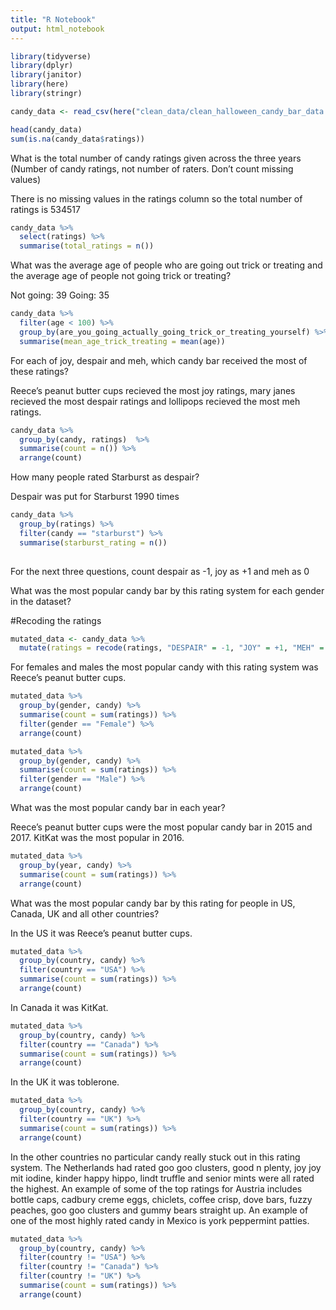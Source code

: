 ```yaml
---
title: "R Notebook"
output: html_notebook
---
```


```r
library(tidyverse) 
library(dplyr) 
library(janitor) 
library(here) 
library(stringr) 
```

```r
candy_data <- read_csv(here("clean_data/clean_halloween_candy_bar_data.CSV"))
```

```r
head(candy_data) 
sum(is.na(candy_data$ratings))
```

What is the total number of candy ratings given across the three years 
(Number of candy ratings, not number of raters. Don’t count missing values) 

There is no missing values in the ratings column so the total number of ratings is 534517

```r
candy_data %>% 
  select(ratings) %>% 
  summarise(total_ratings = n()) 
```

What was the average age of people who are going out trick or treating and the average age of people not going trick or treating? 

Not going: 39 
Going: 35 

```r
candy_data %>% 
  filter(age < 100) %>% 
  group_by(are_you_going_actually_going_trick_or_treating_yourself) %>% 
  summarise(mean_age_trick_treating = mean(age)) 
```

For each of joy, despair and meh, which candy bar received the most of these ratings? 

Reece's peanut butter cups recieved the most joy ratings, mary janes recieved the most despair ratings and lollipops recieved the most meh ratings. 

```r
candy_data %>% 
  group_by(candy, ratings)  %>% 
  summarise(count = n()) %>% 
  arrange(count)
``` 
How many people rated Starburst as despair? 

Despair was put for Starburst 1990 times 

```r
candy_data %>% 
  group_by(ratings) %>% 
  filter(candy == "starburst") %>% 
  summarise(starburst_rating = n())
  
```
  
For the next three questions, count despair as -1, joy as +1 and meh as 0 

What was the most popular candy bar by this rating system for each gender in the dataset? 

#Recoding the ratings 

```r
mutated_data <- candy_data %>% 
  mutate(ratings = recode(ratings, "DESPAIR" = -1, "JOY" = +1, "MEH" = 0))
```


For females and males the most popular candy with this rating system was Reece's peanut butter cups. 

```r
mutated_data %>% 
  group_by(gender, candy) %>% 
  summarise(count = sum(ratings)) %>% 
  filter(gender == "Female") %>% 
  arrange(count) 
```


```r
mutated_data %>% 
  group_by(gender, candy) %>% 
  summarise(count = sum(ratings)) %>% 
  filter(gender == "Male") %>% 
  arrange(count) 
```


What was the most popular candy bar in each year? 

Reece's peanut butter cups were the most popular candy bar in 2015 and 2017. KitKat was the most popular in 2016. 

```r
mutated_data %>% 
  group_by(year, candy) %>% 
  summarise(count = sum(ratings)) %>% 
  arrange(count) 
```

What was the most popular candy bar by this rating for people in US, Canada, UK and all other countries? 

In the US it was Reece's peanut butter cups. 

```r
mutated_data %>% 
  group_by(country, candy) %>% 
  filter(country == "USA") %>% 
  summarise(count = sum(ratings)) %>% 
  arrange(count) 
```


In Canada it was KitKat. 

```r
mutated_data %>% 
  group_by(country, candy) %>% 
  filter(country == "Canada") %>% 
  summarise(count = sum(ratings)) %>% 
  arrange(count) 
```


In the UK it was toblerone. 

```r
mutated_data %>% 
  group_by(country, candy) %>% 
  filter(country == "UK") %>% 
  summarise(count = sum(ratings)) %>% 
  arrange(count) 
```


In the other countries no particular candy really stuck out in this rating system. The Netherlands had rated goo goo clusters, good n plenty, joy joy mit iodine, kinder happy hippo, lindt truffle and senior mints were all rated the highest. An example of some of the top ratings for Austria includes bottle caps, cadbury creme eggs, chiclets, coffee crisp, dove bars, fuzzy peaches, goo goo clusters and gummy bears straight up. An example of one of the most highly rated candy in Mexico is york peppermint patties. 

```r
mutated_data %>% 
  group_by(country, candy) %>% 
  filter(country != "USA") %>% 
  filter(country != "Canada") %>% 
  filter(country != "UK") %>% 
  summarise(count = sum(ratings)) %>% 
  arrange(count) 
```

